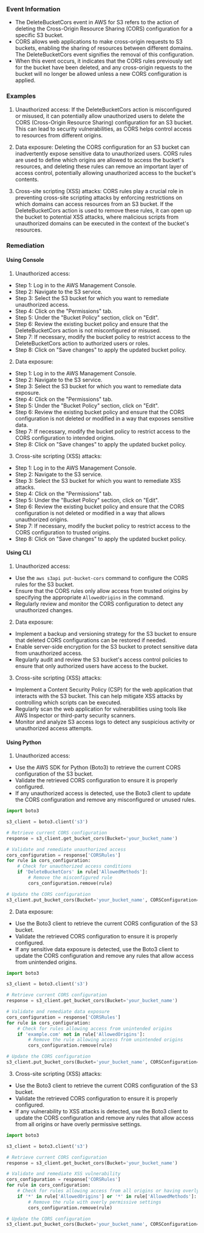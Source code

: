 
### Event Information

- The DeleteBucketCors event in AWS for S3 refers to the action of deleting the Cross-Origin Resource Sharing (CORS) configuration for a specific S3 bucket.
- CORS allows web applications to make cross-origin requests to S3 buckets, enabling the sharing of resources between different domains. The DeleteBucketCors event signifies the removal of this configuration.
- When this event occurs, it indicates that the CORS rules previously set for the bucket have been deleted, and any cross-origin requests to the bucket will no longer be allowed unless a new CORS configuration is applied.


### Examples

1. Unauthorized access: If the DeleteBucketCors action is misconfigured or misused, it can potentially allow unauthorized users to delete the CORS (Cross-Origin Resource Sharing) configuration for an S3 bucket. This can lead to security vulnerabilities, as CORS helps control access to resources from different origins.

2. Data exposure: Deleting the CORS configuration for an S3 bucket can inadvertently expose sensitive data to unauthorized users. CORS rules are used to define which origins are allowed to access the bucket's resources, and deleting these rules can remove an important layer of access control, potentially allowing unauthorized access to the bucket's contents.

3. Cross-site scripting (XSS) attacks: CORS rules play a crucial role in preventing cross-site scripting attacks by enforcing restrictions on which domains can access resources from an S3 bucket. If the DeleteBucketCors action is used to remove these rules, it can open up the bucket to potential XSS attacks, where malicious scripts from unauthorized domains can be executed in the context of the bucket's resources.

### Remediation

#### Using Console

1. Unauthorized access:
- Step 1: Log in to the AWS Management Console.
- Step 2: Navigate to the S3 service.
- Step 3: Select the S3 bucket for which you want to remediate unauthorized access.
- Step 4: Click on the "Permissions" tab.
- Step 5: Under the "Bucket Policy" section, click on "Edit".
- Step 6: Review the existing bucket policy and ensure that the DeleteBucketCors action is not misconfigured or misused.
- Step 7: If necessary, modify the bucket policy to restrict access to the DeleteBucketCors action to authorized users or roles.
- Step 8: Click on "Save changes" to apply the updated bucket policy.

2. Data exposure:
- Step 1: Log in to the AWS Management Console.
- Step 2: Navigate to the S3 service.
- Step 3: Select the S3 bucket for which you want to remediate data exposure.
- Step 4: Click on the "Permissions" tab.
- Step 5: Under the "Bucket Policy" section, click on "Edit".
- Step 6: Review the existing bucket policy and ensure that the CORS configuration is not deleted or modified in a way that exposes sensitive data.
- Step 7: If necessary, modify the bucket policy to restrict access to the CORS configuration to intended origins.
- Step 8: Click on "Save changes" to apply the updated bucket policy.

3. Cross-site scripting (XSS) attacks:
- Step 1: Log in to the AWS Management Console.
- Step 2: Navigate to the S3 service.
- Step 3: Select the S3 bucket for which you want to remediate XSS attacks.
- Step 4: Click on the "Permissions" tab.
- Step 5: Under the "Bucket Policy" section, click on "Edit".
- Step 6: Review the existing bucket policy and ensure that the CORS configuration is not deleted or modified in a way that allows unauthorized origins.
- Step 7: If necessary, modify the bucket policy to restrict access to the CORS configuration to trusted origins.
- Step 8: Click on "Save changes" to apply the updated bucket policy.

#### Using CLI

1. Unauthorized access:
- Use the `aws s3api put-bucket-cors` command to configure the CORS rules for the S3 bucket.
- Ensure that the CORS rules only allow access from trusted origins by specifying the appropriate `AllowedOrigins` in the command.
- Regularly review and monitor the CORS configuration to detect any unauthorized changes.

2. Data exposure:
- Implement a backup and versioning strategy for the S3 bucket to ensure that deleted CORS configurations can be restored if needed.
- Enable server-side encryption for the S3 bucket to protect sensitive data from unauthorized access.
- Regularly audit and review the S3 bucket's access control policies to ensure that only authorized users have access to the bucket.

3. Cross-site scripting (XSS) attacks:
- Implement a Content Security Policy (CSP) for the web application that interacts with the S3 bucket. This can help mitigate XSS attacks by controlling which scripts can be executed.
- Regularly scan the web application for vulnerabilities using tools like AWS Inspector or third-party security scanners.
- Monitor and analyze S3 access logs to detect any suspicious activity or unauthorized access attempts.

#### Using Python

1. Unauthorized access:
- Use the AWS SDK for Python (Boto3) to retrieve the current CORS configuration of the S3 bucket.
- Validate the retrieved CORS configuration to ensure it is properly configured.
- If any unauthorized access is detected, use the Boto3 client to update the CORS configuration and remove any misconfigured or unused rules.

```python
import boto3

s3_client = boto3.client('s3')

# Retrieve current CORS configuration
response = s3_client.get_bucket_cors(Bucket='your_bucket_name')

# Validate and remediate unauthorized access
cors_configuration = response['CORSRules']
for rule in cors_configuration:
    # Check for unauthorized access conditions
    if 'DeleteBucketCors' in rule['AllowedMethods']:
        # Remove the misconfigured rule
        cors_configuration.remove(rule)

# Update the CORS configuration
s3_client.put_bucket_cors(Bucket='your_bucket_name', CORSConfiguration={'CORSRules': cors_configuration})
```

2. Data exposure:
- Use the Boto3 client to retrieve the current CORS configuration of the S3 bucket.
- Validate the retrieved CORS configuration to ensure it is properly configured.
- If any sensitive data exposure is detected, use the Boto3 client to update the CORS configuration and remove any rules that allow access from unintended origins.

```python
import boto3

s3_client = boto3.client('s3')

# Retrieve current CORS configuration
response = s3_client.get_bucket_cors(Bucket='your_bucket_name')

# Validate and remediate data exposure
cors_configuration = response['CORSRules']
for rule in cors_configuration:
    # Check for rules allowing access from unintended origins
    if 'example.com' not in rule['AllowedOrigins']:
        # Remove the rule allowing access from unintended origins
        cors_configuration.remove(rule)

# Update the CORS configuration
s3_client.put_bucket_cors(Bucket='your_bucket_name', CORSConfiguration={'CORSRules': cors_configuration})
```

3. Cross-site scripting (XSS) attacks:
- Use the Boto3 client to retrieve the current CORS configuration of the S3 bucket.
- Validate the retrieved CORS configuration to ensure it is properly configured.
- If any vulnerability to XSS attacks is detected, use the Boto3 client to update the CORS configuration and remove any rules that allow access from all origins or have overly permissive settings.

```python
import boto3

s3_client = boto3.client('s3')

# Retrieve current CORS configuration
response = s3_client.get_bucket_cors(Bucket='your_bucket_name')

# Validate and remediate XSS vulnerability
cors_configuration = response['CORSRules']
for rule in cors_configuration:
    # Check for rules allowing access from all origins or having overly permissive settings
    if '*' in rule['AllowedOrigins'] or '*' in rule['AllowedMethods']:
        # Remove the rule with overly permissive settings
        cors_configuration.remove(rule)

# Update the CORS configuration
s3_client.put_bucket_cors(Bucket='your_bucket_name', CORSConfiguration={'CORSRules': cors_configuration})
```

